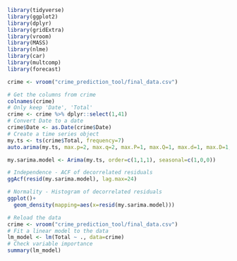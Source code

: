 ```r
library(tidyverse)
library(ggplot2)
library(dplyr)
library(gridExtra)
library(vroom)
library(MASS)
library(nlme)
library(car)
library(multcomp)
library(forecast)

crime <- vroom("crime_prediction_tool/final_data.csv")
```
```r
# Get the columns from crime
colnames(crime)
# Only keep 'Date', 'Total'
crime <- crime %>% dplyr::select(1,41)
# Convert Date to a date
crime$Date <- as.Date(crime$Date)
# Create a time series object
my.ts <- ts(crime$Total, frequency=7)
auto.arima(my.ts, max.p=2, max.q=2, max.P=1, max.Q=1, max.d=1, max.D=1, ic="aic", stepwise=FALSE)
```
```r
my.sarima.model <- Arima(my.ts, order=c(1,1,1), seasonal=c(1,0,0))

# Independence - ACF of decorrelated residuals
ggAcf(resid(my.sarima.model), lag.max=24)

# Normality - Histogram of decorrelated residuals
ggplot()+ 
  geom_density(mapping=aes(x=resid(my.sarima.model)))
```
```r
# Reload the data
crime <- vroom("crime_prediction_tool/final_data.csv")
# Fit a linear model to the data
lm_model <- lm(Total ~ ., data=crime)
# Check variable importance
summary(lm_model)
```
```r
```

